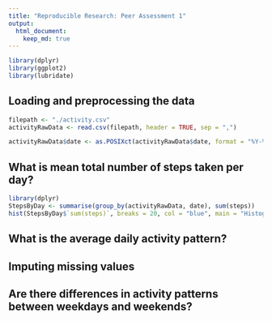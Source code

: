 ```yaml
---
title: "Reproducible Research: Peer Assessment 1"
output: 
  html_document:
    keep_md: true
---
```

```r
library(dplyr)
library(ggplot2)
library(lubridate)
```


## Loading and preprocessing the data

```r
filepath <- "./activity.csv"
activityRawData <- read.csv(filepath, header = TRUE, sep = ",")

activityRawData$date <- as.POSIXct(activityRawData$date, format = "%Y-%m-%d") 
```

## What is mean total number of steps taken per day?

```r
library(dplyr)
StepsByDay <- summarise(group_by(activityRawData, date), sum(steps))
hist(StepsByDay$`sum(steps)`, breaks = 20, col = "blue", main = "Histogram of the total number of steps by day", xlab ="Total steps by day")
```


## What is the average daily activity pattern?



## Imputing missing values



## Are there differences in activity patterns between weekdays and weekends?
